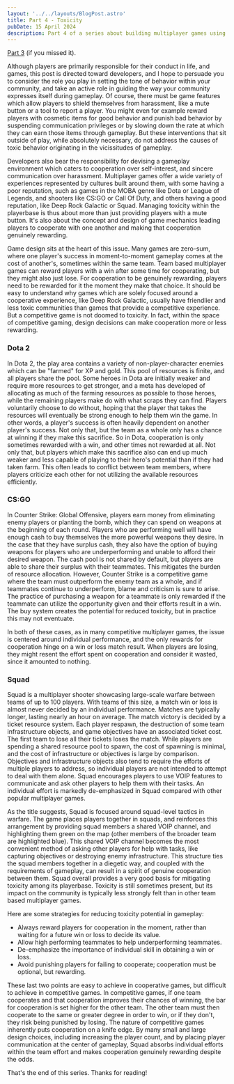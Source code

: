 ```yaml
---
layout: '../../layouts/BlogPost.astro'
title: Part 4 - Toxicity
pubDate: 15 April 2024
description: Part 4 of a series about building multiplayer games using Unreal Engine.
---
```


[Part 3](/blog/2024-04-08-Anticheat) (if you missed it).

Although players are primarily responsible for their conduct in life, and games, this post is directed toward developers, and I hope to persuade you to consider the role you play in setting the tone of behavior within your community, and take an active role in guiding the way your community expresses itself during gameplay. Of course, there must be game features which allow players to shield themselves from harassment, like a mute button or a tool to report a player. You might even for example reward players with cosmetic items for good behavior and punish bad behavior by suspending communication privileges or by slowing down the rate at which they can earn those items through gameplay. But these interventions that sit outside of play, while absolutely necessary, do not address the causes of toxic behavior originating in the vicissitudes of gameplay.

Developers also bear the responsibility for devising a gameplay environment which caters to cooperation over self-interest, and sincere communication over harassment. Multiplayer games offer a wide variety of experiences represented by cultures built around them, with some having a poor reputation, such as games in the MOBA genre like Dota or League of Legends, and shooters like CS:GO or Call Of Duty, and others having a good reputation, like Deep Rock Galactic or Squad. Managing toxicity within the playerbase is thus about more than just providing players with a mute button. It's also about the concept and design of game mechanics leading players to cooperate with one another and making that cooperation genuinely rewarding.

Game design sits at the heart of this issue. Many games are zero-sum, where one player's success in moment-to-moment gameplay comes at the cost of another's, sometimes within the same team. Team based multiplayer games can reward players with a win after some time for cooperating, but they might also just lose. For cooperation to be genuinely rewarding, players need to be rewarded for it the moment they make that choice. It should be easy to understand why games which are solely focused around a cooperative experience, like Deep Rock Galactic, usually have friendlier and less toxic communities than games that provide a competitive experience. But a competitive game is not doomed to toxicity. In fact, within the space of competitive gaming, design decisions can make cooperation more or less rewarding.

### Dota 2

In Dota 2, the play area contains a variety of non-player-character enemies which can be "farmed" for XP and gold. This pool of resources is finite, and all players share the pool. Some heroes in Dota are initially weaker and require more resources to get stronger, and a meta has developed of allocating as much of the farming resources as possible to those heroes, while the remaining players make do with what scraps they can find. Players voluntarily choose to do without, hoping that the player that takes the resources will eventually be strong enough to help them win the game. In other words, a player's success is often heavily dependent on another player's success. Not only that, but the team as a whole only has a chance at winning if they make this sacrifice. So in Dota, cooperation is only sometimes rewarded with a win, and other times not rewarded at all. Not only that, but players which make this sacrifice also can end up much weaker and less capable of playing to their hero's potential than if they had taken farm. This often leads to conflict between team members, where players criticize each other for not utilizing the available resources efficiently.

### CS:GO

In Counter Strike: Global Offensive, players earn money from eliminating enemy players or planting the bomb, which they can spend on weapons at the beginning of each round. Players who are performing well will have enough cash to buy themselves the more powerful weapons they desire. In the case that they have surplus cash, they also have the option of buying weapons for players who are underperforming and unable to afford their desired weapon. The cash pool is not shared by default, but players are able to share their surplus with their teammates. This mitigates the burden of resource allocation. However, Counter Strike is a competitive game where the team must outperform the enemy team as a whole, and if teammates continue to underperform, blame and criticism is sure to arise. The practice of purchasing a weapon for a teammate is only rewarded if the teammate can utilize the opportunity given and their efforts result in a win. The buy system creates the potential for reduced toxicity, but in practice this may not eventuate.

In both of these cases, as in many competitive multiplayer games, the issue is centered around individual performance, and the only rewards for cooperation hinge on a win or loss match result. When players are losing, they might resent the effort spent on cooperation and consider it wasted, since it amounted to nothing.

### Squad

Squad is a multiplayer shooter showcasing large-scale warfare between teams of up to 100 players. With teams of this size, a match win or loss is almost never decided by an individual performance. Matches are typically longer, lasting nearly an hour on average. The match victory is decided by a ticket resource system. Each player respawn, the destruction of some team infrastructure objects, and game objectives have an associated ticket cost. The first team to lose all their tickets loses the match. While players are spending a shared resource pool to spawn, the cost of spawning is minimal, and the cost of infrastructure or objectives is large by comparison. Objectives and infrastructure objects also tend to require the efforts of multiple players to address, so individual players are not intended to attempt to deal with them alone. Squad encourages players to use VOIP features to communicate and ask other players to help them with their tasks. An individual effort is markedly de-emphasized in Squad compared with other popular multiplayer games.

As the title suggests, Squad is focused around squad-level tactics in warfare. The game places players together in squads, and reinforces this arrangement by providing squad members a shared VOIP channel, and highlighting them green on the map (other members of the broader team are highlighted blue). This shared VOIP channel becomes the most convenient method of asking other players for help with tasks, like capturing objectives or destroying enemy infrastructure. This structure ties the squad members together in a diegetic way, and coupled with the requirements of gameplay, can result in a spirit of genuine cooperation between them. Squad overall provides a very good basis for mitigating toxicity among its playerbase. Toxicity is still sometimes present, but its impact on the community is typically less strongly felt than in other team based multiplayer games. 

Here are some strategies for reducing toxicity potential in gameplay:
- Always reward players for cooperation in the moment, rather than waiting for a future win or loss to decide its value.
- Allow high performing teammates to help underperforming teammates.
- De-emphasize the importance of individual skill in obtaining a win or loss.
- Avoid punishing players for failing to cooperate; cooperation must be optional, but rewarding.

These last two points are easy to achieve in cooperative games, but difficult to achieve in competitive games. In competitive games, if one team cooperates and that cooperation improves their chances of winning, the bar for cooperation is set higher for the other team. The other team must then cooperate to the same or greater degree in order to win, or if they don't, they risk being punished by losing. The nature of competitive games inherently puts cooperation on a knife edge. By many small and large design choices, including increasing the player count, and by placing player communication at the center of gameplay, Squad absorbs individual efforts within the team effort and makes cooperation genuinely rewarding despite the odds.

That's the end of this series. Thanks for reading!